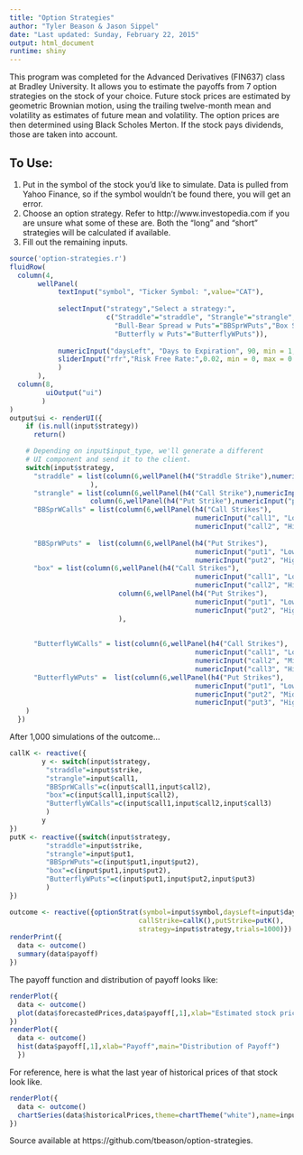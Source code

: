 ```yaml
---
title: "Option Strategies"
author: "Tyler Beason & Jason Sippel"
date: "Last updated: Sunday, February 22, 2015"
output: html_document
runtime: shiny
---
```


This program was completed for the Advanced Derivatives (FIN637) class at Bradley University. It allows you to estimate the payoffs from 7 option strategies on the stock of your choice. Future stock prices are estimated by geometric Brownian motion, using the trailing twelve-month mean and volatility as estimates of future mean and volatility. The option prices are then determined using Black Scholes Merton. If the stock pays dividends, those are taken into account.

## To Use:
1. Put in the symbol of the stock you'd like to simulate. Data is pulled from Yahoo Finance, so if the symbol wouldn't be found there, you will get an error.
2. Choose an option strategy. Refer to http://www.investopedia.com if you are unsure what some of these are. Both the "long" and "short" strategies will be calculated if available.
3. Fill out the remaining inputs.
```r
source('option-strategies.r')
fluidRow(
  column(4,
       wellPanel(
            textInput("symbol", "Ticker Symbol: ",value="CAT"),
            
            selectInput("strategy","Select a strategy:",
                        c("Straddle"="straddle", "Strangle"="strangle","Bull-Bear Spread w Calls"="BBSprWCalls",
                          "Bull-Bear Spread w Puts"="BBSprWPuts","Box Spread"="box","Butterfly w Calls"="ButterflyWCalls",
                          "Butterfly w Puts"="ButterflyWPuts")),
            
            numericInput("daysLeft", "Days to Expiration", 90, min = 1, max = 500, step = 1),
            sliderInput("rfr","Risk Free Rate:",0.02, min = 0, max = 0.2, step = 0.001)
            )
       ),
  column(8,
         uiOutput("ui")
        )
)
output$ui <- renderUI({
    if (is.null(input$strategy))
      return()

    # Depending on input$input_type, we'll generate a different
    # UI component and send it to the client.
    switch(input$strategy,
      "straddle" = list(column(6,wellPanel(h4("Straddle Strike"),numericInput("strike", "", 90, min = 1, step = 1)))
                    ),
      "strangle" = list(column(6,wellPanel(h4("Call Strike"),numericInput("call1", "", 90, min = 1, step = 1))),
                    column(6,wellPanel(h4("Put Strike"),numericInput("put1", "", 80, min = 1, step = 1)))),
      "BBSprWCalls" = list(column(6,wellPanel(h4("Call Strikes"),
                                              numericInput("call1", "Lower Call:", 90, min = 1, step = 1),
                                              numericInput("call2", "Higher Call:", 100, min = 1, step = 1)))),
      
      "BBSprWPuts" =  list(column(6,wellPanel(h4("Put Strikes"),
                                              numericInput("put1", "Lower Put:", 90, min = 1, step = 1),
                                              numericInput("put2", "Higher Put:", 100, min = 1, step = 1)))),
      "box" = list(column(6,wellPanel(h4("Call Strikes"),
                                              numericInput("call1", "Lower Call:", 90, min = 1, step = 1),
                                              numericInput("call2", "Higher Call:", 100, min = 1, step = 1))),
                           column(6,wellPanel(h4("Put Strikes"),
                                              numericInput("put1", "Lower Put:", 90, min = 1, step = 1),
                                              numericInput("put2", "Higher Put:", 100, min = 1, step = 1)))
                           ),
      
      
      "ButterflyWCalls" = list(column(6,wellPanel(h4("Call Strikes"),
                                              numericInput("call1", "Lower Call:", 90, min = 1, step = 1),
                                              numericInput("call2", "Middle Call:", 95, min = 1, step = 1),
                                              numericInput("call3", "Higher Call:", 100, min = 1, step = 1)))),
      "ButterflyWPuts" =  list(column(6,wellPanel(h4("Put Strikes"),
                                              numericInput("put1", "Lower Put:", 90, min = 1, step = 1),
                                              numericInput("put2", "Middle Put:", 95, min = 1, step = 1),
                                              numericInput("put3", "Higher Put:", 100, min = 1, step = 1)))),
    )
  })
```

After 1,000 simulations of the outcome...

```r

callK <- reactive({
        y <- switch(input$strategy,
         "straddle"=input$strike,
         "strangle"=input$call1,
         "BBSprWCalls"=c(input$call1,input$call2),
         "box"=c(input$call1,input$call2),
         "ButterflyWCalls"=c(input$call1,input$call2,input$call3)
         )
        y
})
putK <- reactive({switch(input$strategy,
         "straddle"=input$strike,
         "strangle"=input$put1,
         "BBSprWPuts"=c(input$put1,input$put2),
         "box"=c(input$put1,input$put2),
         "ButterflyWPuts"=c(input$put1,input$put2,input$put3)
         )
})

outcome <- reactive({optionStrat(symbol=input$symbol,daysLeft=input$daysLeft,rfr=input$rfr,
                                callStrike=callK(),putStrike=putK(),
                                strategy=input$strategy,trials=1000)})
renderPrint({
  data <- outcome()
  summary(data$payoff)
})

```

The payoff function and distribution of payoff looks like:
```r
renderPlot({
  data <- outcome()
  plot(data$forecastedPrices,data$payoff[,1],xlab="Estimated stock price at expiration", ylab="Estimated payoff of strategy",main="Payoff")
})
renderPlot({
  data <- outcome()
  hist(data$payoff[,1],xlab="Payoff",main="Distribution of Payoff")
  })
```


For reference, here is what the last year of historical prices of that stock look like.
```r
renderPlot({
  data <- outcome()
  chartSeries(data$historicalPrices,theme=chartTheme("white"),name=input$symbol)
})

```


Source available at https://github.com/tbeason/option-strategies.